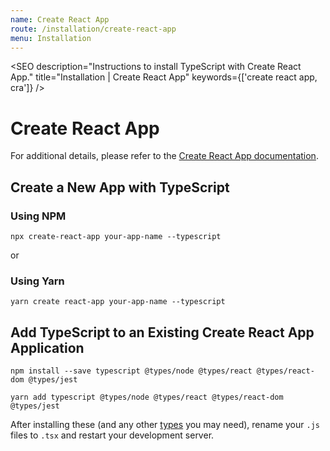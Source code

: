 ```yaml
---
name: Create React App
route: /installation/create-react-app
menu: Installation
---
```



<SEO
  description="Instructions to install TypeScript with Create React App."
  title="Installation | Create React App"
  keywords={['create react app, cra']}
/>

# Create React App

For additional details, please refer to the [Create React App documentation](https://facebook.github.io/create-react-app/docs/adding-typescript).

## Create a New App with TypeScript

### Using NPM

```
npx create-react-app your-app-name --typescript
```

or

### Using Yarn

```
yarn create react-app your-app-name --typescript
```

## Add TypeScript to an Existing Create React App Application

```
npm install --save typescript @types/node @types/react @types/react-dom @types/jest
```

```
yarn add typescript @types/node @types/react @types/react-dom @types/jest
```

After installing these (and any other [types](http://definitelytyped.org/) you may need), rename your `.js` files to `.tsx` and restart your development server.
